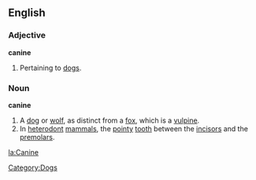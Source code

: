 ==English==
===Adjective===
'''canine'''
#Pertaining to [[dog]]s.

===Noun===
'''canine'''
#A [[dog]] or [[wolf]], as distinct from a [[fox]], which is a [[vulpine]].
#In [[heterodont]] [[mammal]]s, the [[pointy]] [[tooth]] between the [[incisor]]s and the [[premolar]]s.

[[la:Canine]]
[[Category:Dogs]]